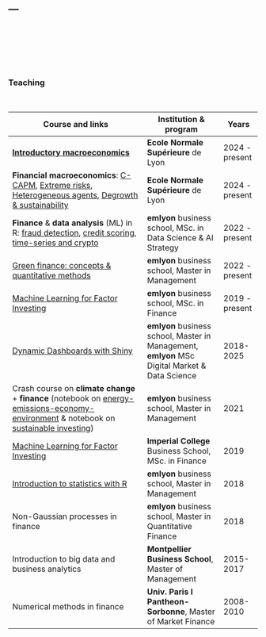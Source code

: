 ---
---
<br/>  
<br/>  
<br/>  

### Teaching

<br>


Course and links | Institution & program | Years 
------- | ---- | --   
[**Introductory macroeconomics**](https://www.gcoqueret.com/macro.html) | **Ecole Normale Supérieure** de Lyon | 2024 - present   
**Financial macroeconomics**: [C-CAPM](https://htmlpreview.github.io/?https://github.com/shokru/macro_course/blob/main/notebooks_html/S1_consumption.html), [Extreme risks](https://htmlpreview.github.io/?https://github.com/shokru/macro_course/blob/main/notebooks_html/S2_rare_events.html), [Heterogeneous agents](https://htmlpreview.github.io/?https://github.com/shokru/macro_course/blob/main/notebooks_html/S3_HAMs.html), [Degrowth & sustainability](https://htmlpreview.github.io/?https://github.com/shokru/macro_course/blob/main/notebooks_html/S4_alt_growth.html) | **Ecole Normale Supérieure** de Lyon | 2024 - present   
**Finance** & **data analysis** (ML) in R: [fraud detection](https://www.gcoqueret.com/files/ML_course/fraud_detection.html), [credit scoring](https://www.gcoqueret.com/files/ML_course/credit_risk.html), [time-series and crypto](https://www.gcoqueret.com/files/ML_course/ts_crypto.html)  | **emlyon** business school, MSc. in Data Science & AI Strategy | 2022 - present <hr> <hr>  
[Green finance: concepts & quantitative methods](http://www.greenfinance.education) | **emlyon** business school, Master in Management | 2022 - present     
[Machine Learning for Factor Investing](ml_factor.html) |  **emlyon** business school, MSc. in Finance | 2019 - present    
[Dynamic Dashboards with Shiny](shiny.html) |**emlyon** business school, Master in Management, **emlyon** MSc Digital Market & Data Science | 2018-2025   
Crash course on **climate change** + **finance** (notebook on [energy-emissions-economy-environment](https://colab.research.google.com/github/shokru/carbon_emissions/blob/main/E4_master.ipynb) & notebook on [sustainable investing](https://colab.research.google.com/github/shokru/carbon_emissions/blob/main/carbon_finance_main.ipynb)) | **emlyon** business school, Master in Management | 2021    <br>  <hr>      
[Machine Learning for Factor Investing](ml_factor.html) |  **Imperial College** Business School, MSc. in Finance | 2019      
[Introduction to statistics with R](rstats.html) | **emlyon** business school, Master in Management | 2018   
Non-Gaussian processes in finance | **emlyon** business school, Master in Quantitative Finance | 2018     
Introduction to big data and business analytics  | **Montpellier Business School**, Master of Management | 2015-2017   
Numerical methods in finance |**Univ. Paris I Pantheon-Sorbonne**, Master of Market Finance | 2008-2010   